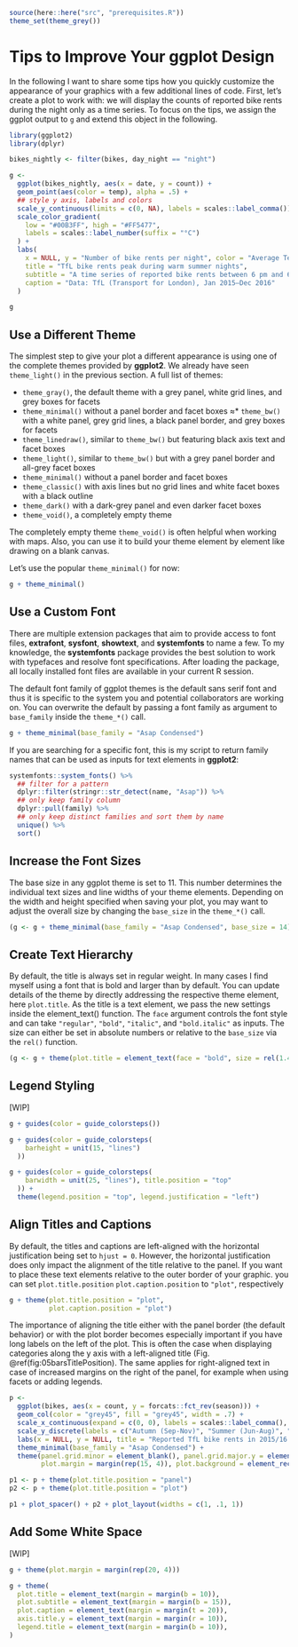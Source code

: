 ```r
source(here::here("src", "prerequisites.R"))
theme_set(theme_grey())
```

# Tips to Improve Your ggplot Design

In the following I want to share some tips how you quickly customize the appearance of your graphics with a few additional lines of code. First, let's create a plot to work with: we will display the counts of reported bike rents during the night only as a time series. To focus on the tips, we assign the ggplot output to `g` and extend this object in the following.

```r
library(ggplot2)
library(dplyr)

bikes_nightly <- filter(bikes, day_night == "night")

g <- 
  ggplot(bikes_nightly, aes(x = date, y = count)) + 
  geom_point(aes(color = temp), alpha = .5) +
  ## style y axis, labels and colors
  scale_y_continuous(limits = c(0, NA), labels = scales::label_comma()) +
  scale_color_gradient(
    low = "#00B3FF", high = "#FF5477", 
    labels = scales::label_number(suffix = "°C")
  ) +
  labs(
    x = NULL, y = "Number of bike rents per night", color = "Average Temperature:",
    title = "TfL bike rents peak during warm summer nights",
    subtitle = "A time series of reported bike rents between 6 pm and 6 am in London",
    caption = "Data: TfL (Transport for London), Jan 2015–Dec 2016"
  ) 

g
```

## Use a Different Theme

The simplest step to give your plot a different appearance is using one of the complete themes provided by **ggplot2**. We already have seen `theme_light()` in the previous section. A full list of themes:

* `theme_gray()`, the default theme with a grey panel, white grid lines, and grey boxes for facets
* `theme_minimal()` without a panel border and facet boxes
≈* `theme_bw()` with a white panel, grey grid lines, a black panel border, and grey boxes for facets
* `theme_linedraw()`, similar to `theme_bw()` but featuring black axis text and facet boxes
* `theme_light()`, similar to `theme_bw()` but with a grey panel border and all-grey facet boxes
* `theme_minimal()` without a panel border and facet boxes
* `theme_classic()` with axis lines but no grid lines and white facet boxes with a black outline
* `theme_dark()` with a dark-grey panel and even darker facet boxes
* `theme_void()`, a completely empty theme

The completely empty theme `theme_void()` is often helpful when working with maps. Also, you can use it to build your theme element by element like drawing on a blank canvas. 

Let's use the popular `theme_minimal()` for now:

```r
g + theme_minimal()
```

## Use a Custom Font

There are multiple extension packages that aim to provide access to font files, **extrafont**, **sysfont**, **showtext**, and **systemfonts** to name a few. To my knowledge, the **systemfonts** package provides the best solution to work with typefaces and resolve font specifications. After loading the package, all locally installed font files are available in your current R session.

The default font family of ggplot themes is the default sans serif font and thus it is specific to the system you and potential collaborators are working on. You can overwrite the default by passing a font family as argument to `base_family` inside the `theme_*()` call.

```r
g + theme_minimal(base_family = "Asap Condensed")
```

If you are searching for a specific font, this is my script to return family names that can be used as inputs for text elements in **ggplot2**:

```r
systemfonts::system_fonts() %>% 
  ## filter for a pattern
  dplyr::filter(stringr::str_detect(name, "Asap")) %>% 
  ## only keep family column
  dplyr::pull(family) %>% 
  ## only keep distinct families and sort them by name
  unique() %>% 
  sort()
```


## Increase the Font Sizes

The base size in any ggplot theme is set to 11. This number determines the individual text sizes and line widths of your theme elements. Depending on the width and height specified when saving your plot, you may want to adjust the overall size by changing the `base_size` in the `theme_*()` call. 

```r
(g <- g + theme_minimal(base_family = "Asap Condensed", base_size = 14))
```


## Create Text Hierarchy

By default, the title is always set in regular weight. In many cases I find myself using a font that is bold and larger than by default. You can update details of the theme by directly addressing the respective theme element, here `plot.title`. As the title is a text element, we pass the new settings inside the element_text() function. The `face` argument controls the font style and can take `"regular"`, `"bold"`, `"italic"`, and `"bold.italic"` as inputs. The size can either be set in absolute numbers or relative to the `base_size` via the `rel()` function.

```r
(g <- g + theme(plot.title = element_text(face = "bold", size = rel(1.4))))
```

## Legend Styling

[WIP]

```r
g + guides(color = guide_colorsteps())
```

```r
g + guides(color = guide_colorsteps(
    barheight = unit(15, "lines")
  ))
```

```r
g + guides(color = guide_colorsteps(
    barwidth = unit(25, "lines"), title.position = "top"
  )) +
  theme(legend.position = "top", legend.justification = "left")
```

## Align Titles and Captions

By default, the titles and captions are left-aligned with the horizontal justification being set to `hjust = 0`. However, the horizontal justification does only impact the alignment of the title relative to the panel. If you want to place these text elements relative to the outer border of your graphic. you can set `plot.title.position` `plot.caption.position` to `"plot"`, respectively

```r
g + theme(plot.title.position = "plot",
          plot.caption.position = "plot")
```

The importance of aligning the title either with the panel border (the default behavior) or with the plot border becomes especially important if you have long labels on the left of the plot. This is often the case when displaying categories along the y axis with a left-aligned title (Fig. \@ref(fig:05barsTitlePosition). The same applies for right-aligned text in case of increased margins on the right of the panel, for example when using facets or adding legends.

```r
p <- 
  ggplot(bikes, aes(x = count, y = forcats::fct_rev(season))) +
  geom_col(color = "grey45", fill = "grey45", width = .7) +
  scale_x_continuous(expand = c(0, 0), labels = scales::label_comma(), position = "top") +
  scale_y_discrete(labels = c("Autumn (Sep-Nov)", "Summer (Jun-Aug)", "Spring (Mar-May)", "Winter (Dec-Feb)")) +
  labs(x = NULL, y = NULL, title = "Reported TfL bike rents in 2015/16 per season") +
  theme_minimal(base_family = "Asap Condensed") +
  theme(panel.grid.minor = element_blank(), panel.grid.major.y = element_blank(),
        plot.margin = margin(rep(15, 4)), plot.background = element_rect(fill = NA, color = "grey85"))

p1 <- p + theme(plot.title.position = "panel")
p2 <- p + theme(plot.title.position = "plot")

p1 + plot_spacer() + p2 + plot_layout(widths = c(1, .1, 1))
```

## Add Some White Space

[WIP]

```r
g + theme(plot.margin = margin(rep(20, 4)))
```

```r
g + theme(
  plot.title = element_text(margin = margin(b = 10)),
  plot.subtitle = element_text(margin = margin(b = 15)),
  plot.caption = element_text(margin = margin(t = 20)),
  axis.title.y = element_text(margin = margin(r = 10)),
  legend.title = element_text(margin = margin(b = 10)),
)
```

